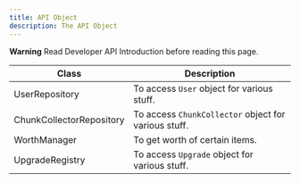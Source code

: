 ```yaml
---
title: API Object
description: The API Object
---
```


<Callout type="warning">**Warning** Read Developer API Introduction before reading this page.</Callout>

| Class | Description |
| --- | --- |
| UserRepository | To access `User` object for various stuff. |
| ChunkCollectorRepository | To access `ChunkCollector` object for various stuff. |
| WorthManager | To get worth of certain items. |
| UpgradeRegistry | To access `Upgrade` object for various stuff. |

